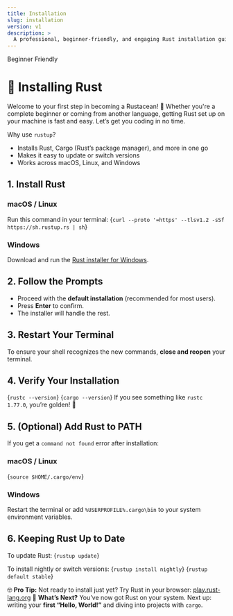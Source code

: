 ```yaml
---
title: Installation
slug: installation
version: v1
description: >
  A professional, beginner-friendly, and engaging Rust installation guide. Learn how to install Rust on macOS, Linux, or Windows, verify your setup, and get ready to code with confidence.
---
```


<Badge variant="outline">Beginner Friendly</Badge>

# 🚀 Installing Rust

Welcome to your first step in becoming a Rustacean! 🦀 Whether you're a complete beginner or coming from another language, getting Rust set up on your machine is fast and easy. Let’s get you coding in no time.

<Alert>
  <AlertTitle>Why use <code>rustup</code>?</AlertTitle>
  <AlertDescription>
    <ul>
      <li>Installs Rust, Cargo (Rust’s package manager), and more in one go</li>
      <li>Makes it easy to update or switch versions</li>
      <li>Works across macOS, Linux, and Windows</li>
    </ul>
  </AlertDescription>
</Alert>

## 1. Install Rust

### macOS / Linux
Run this command in your terminal:
<CodeBlock language="bash">{`curl --proto '=https' --tlsv1.2 -sSf https://sh.rustup.rs | sh`}</CodeBlock>

### Windows
Download and run the <a href="https://win.rustup.rs" target="_blank" rel="noopener">Rust installer for Windows</a>.

## 2. Follow the Prompts
- Proceed with the <strong>default installation</strong> (recommended for most users).
- Press <strong>Enter</strong> to confirm.
- The installer will handle the rest.

## 3. Restart Your Terminal
To ensure your shell recognizes the new commands, <strong>close and reopen</strong> your terminal.

## 4. Verify Your Installation
<CodeBlock language="bash">{`rustc --version`}</CodeBlock>
<CodeBlock language="bash">{`cargo --version`}</CodeBlock>
If you see something like <code>rustc 1.77.0</code>, you’re golden! 🌟

## 5. (Optional) Add Rust to PATH
If you get a <code>command not found</code> error after installation:

### macOS / Linux
<CodeBlock language="bash">{`source $HOME/.cargo/env`}</CodeBlock>

### Windows
Restart the terminal or add <code>%USERPROFILE%\.cargo\bin</code> to your system environment variables.

## 6. Keeping Rust Up to Date
To update Rust:
<CodeBlock language="bash">{`rustup update`}</CodeBlock>

To install nightly or switch versions:
<CodeBlock language="bash">{`rustup install nightly`}</CodeBlock>
<CodeBlock language="bash">{`rustup default stable`}</CodeBlock>

<Alert variant="secondary">
  <AlertDescription>
    🤓 <strong>Pro Tip:</strong> Not ready to install just yet? Try Rust in your browser: <a href="https://play.rust-lang.org" target="_blank" rel="noopener">play.rust-lang.org</a>
  </AlertDescription>
</Alert>

<Alert variant="success">
  <AlertDescription>
    🎉 <strong>What’s Next?</strong> You’ve now got Rust on your system. Next up: writing your <strong>first “Hello, World!”</strong> and diving into projects with <code>cargo</code>.
  </AlertDescription>
</Alert>